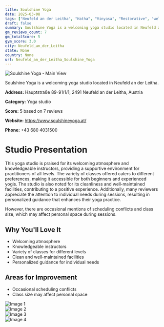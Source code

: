 ```yaml
---
title: Soulshine Yoga
date: 2025-03-08
tags: ["Neufeld an der Leitha", "Hatha", "Vinyasa", "Restorative", "welcoming", "clean", "Neufeld an der Leitha"]  
draft: false
summary: Soulshine Yoga is a welcoming yoga studio located in Neufeld an der Leitha.
gm_reviews_count: 7
gm_totalScore: 5
gym_score: 3.0
city: Neufeld_an_der_Leitha
state: None
country: None
url: Neufeld_an_der_Leitha_Soulshine_Yoga
---
```


<div className="aspect-[16/9] relative my-8">
  <img 
    src="https://lh5.googleusercontent.com/p/AF1QipOWXQAf8vAKqlPz0ONsDmM250yBCKDbpWtOPBk5=w1920-h1080-k-no"
    alt="Soulshine Yoga - Main View"
    className="object-cover absolute inset-0 w-full h-full rounded-lg"
  />
</div>

Soulshine Yoga is a welcoming yoga studio located in Neufeld an der Leitha.

**Address:** Hauptstraße 89-91/1/1, 2491 Neufeld an der Leitha, Austria

**Category:** Yoga studio

**Score:** 5 based on 7 reviews

**Website:** https://www.soulshineyoga.at/

**Phone:** +43 680 4031500

# Studio Presentation

This yoga studio is praised for its welcoming atmosphere and knowledgeable instructors, providing a supportive environment for practitioners of all levels. The variety of classes offered caters to different preferences, making it accessible for both beginners and experienced yogis. The studio is also noted for its cleanliness and well-maintained facilities, contributing to a positive experience. Additionally, many reviewers appreciate the attention to individual needs during sessions, resulting in personalized guidance that enhances their yoga practice.

However, there are occasional mentions of scheduling conflicts and class size, which may affect personal space during sessions.

## Why You'll Love It

- Welcoming atmosphere
- Knowledgeable instructors
- Variety of classes for different levels
- Clean and well-maintained facilities
- Personalized guidance for individual needs

## Areas for Improvement

- Occasional scheduling conflicts
- Class size may affect personal space

<div className="grid grid-cols-1 xl:grid-cols-2 gap-4 my-8">
<div className="aspect-[4/3] relative"><img src="https://lh5.googleusercontent.com/p/AF1QipNr3zmKs1w9K6_LccxECdcqgUAStz-8JSSGhVRD=w1920-h1080-k-no" alt="Image 1" className="object-cover absolute inset-0 w-full h-full rounded-lg" /></div>
<div className="aspect-[4/3] relative"><img src="https://lh5.googleusercontent.com/p/AF1QipN6vHlj_2-69jc2cE1xtdK4aY3mmVvCn9srW-eI=w1920-h1080-k-no" alt="Image 2" className="object-cover absolute inset-0 w-full h-full rounded-lg" /></div>
<div className="aspect-[4/3] relative"><img src="https://lh5.googleusercontent.com/p/AF1QipNp-7RIRvG6BicxMy7U6TcDpBC6tN9vVIVaPdlu=w1920-h1080-k-no" alt="Image 3" className="object-cover absolute inset-0 w-full h-full rounded-lg" /></div>
<div className="aspect-[4/3] relative"><img src="https://lh5.googleusercontent.com/p/AF1QipM-KGtNQod2tAlHXIHpx_gMP0Qbn1nHkbMNtFDl=w1920-h1080-k-no" alt="Image 4" className="object-cover absolute inset-0 w-full h-full rounded-lg" /></div>
</div>